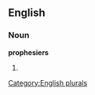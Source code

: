 
==English==

===Noun===
'''prophesiers'''

# {{plural of|[[prophesier]]}}

[[Category:English plurals]]